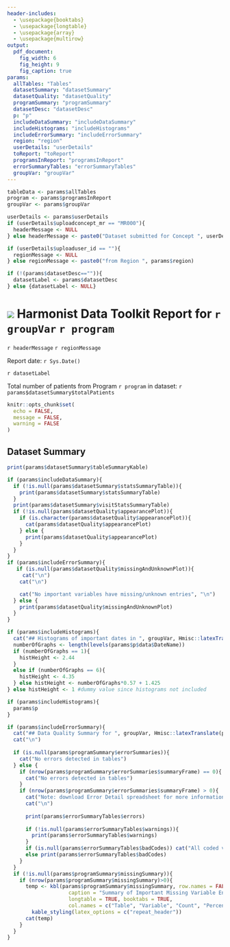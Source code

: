 ```yaml
---
header-includes:
  - \usepackage{booktabs}
  - \usepackage{longtable}
  - \usepackage{array}
  - \usepackage{multirow}
output: 
  pdf_document:
    fig_width: 6
    fig_height: 9
    fig_caption: true
params:
  allTables: "Tables" 
  datasetSummary: "datasetSummary"
  datasetQuality: "datasetQuality"
  programSummary: "programSummary"
  datasetDesc: "datasetDesc"
  p: "p"
  includeDataSummary: "includeDataSummary"
  includeHistograms: "includeHistograms"
  includeErrorSummary: "includeErrorSummary"
  region: "region"
  userDetails: "userDetails"
  toReport: "toReport"
  programsInReport: "programsInReport"
  errorSummaryTables: "errorSummaryTables"
  groupVar: "groupVar"
---
```

  
```r

tableData <- params$allTables
program <- params$programsInReport
groupVar <- params$groupVar

userDetails <- params$userDetails
if (userDetails$uploadconcept_mr == "MR000"){
  headerMessage <- NULL
} else headerMessage <- paste0("Dataset submitted for Concept ", userDetails$uploadconcept_mr)

if (userDetails$uploaduser_id == ""){
  regionMessage <- NULL
} else regionMessage <- paste0("from Region ", params$region)

if (!(params$datasetDesc=="")){
  datasetLabel <- params$datasetDesc
} else {datasetLabel <- NULL}

```
\centering

# ![](iedeaLogoSmall.png) Harmonist Data Toolkit Report for `r groupVar` `r program`

`r headerMessage` `r regionMessage`

Report date: `r Sys.Date()`

`r datasetLabel` 

Total number of patients from Program `r program` in dataset: `r params$datasetSummary$totalPatients`


```r
knitr::opts_chunk$set(
  echo = FALSE,
  message = FALSE,
  warning = FALSE
)
```

## Dataset Summary

```r
print(params$datasetSummary$tableSummaryKable)
```

```r
if (params$includeDataSummary){
  if (!is.null(params$datasetSummary$statsSummaryTable)){
    print(params$datasetSummary$statsSummaryTable)
  }
  print(params$datasetSummary$visitStatsSummaryTable)
  if (!is.null(params$datasetQuality$appearancePlot)){
    if (is.character(params$datasetQuality$appearancePlot)){
      cat(params$datasetQuality$appearancePlot)
    } else {
      print(params$datasetQuality$appearancePlot)
    }
  }
}
if (params$includeErrorSummary){
   if (is.null(params$datasetQuality$missingAndUnknownPlot)){
     cat("\n")
    cat("\n")

    cat("No important variables have missing/unknown entries", "\n")
  } else {
    print(params$datasetQuality$missingAndUnknownPlot)
  }
}
```

```r
if (params$includeHistograms){
  cat("## Histograms of important dates in ", groupVar, Hmisc::latexTranslate(program))
  numberOfGraphs <- length(levels(params$p$data$DateName))
  if (numberOfGraphs == 1){
    histHeight <- 2.44
  }
  else if (numberOfGraphs == 6){
    histHeight <- 4.35
  } else histHeight <- numberOfGraphs*0.57 + 1.425
} else histHeight <- 1 #dummy value since histograms not included

```

```r
if (params$includeHistograms){
  params$p
}

```


```r
if (params$includeErrorSummary){
  cat("## Data Quality Summary for ", groupVar, Hmisc::latexTranslate(program),"  ")
  cat("\n")
  
  if (is.null(params$programSummary$errorSummaries)){
    cat("No errors detected in tables")
  } else {
    if (nrow(params$programSummary$errorSummaries$summaryFrame) == 0){
      cat("No errors detected in tables")
    }
    if (nrow(params$programSummary$errorSummaries$summaryFrame) > 0){
      cat("Note: download Error Detail spreadsheet for more information")
      cat("\n")
      
      print(params$errorSummaryTables$errors)
      
      if (!is.null(params$errorSummaryTables$warnings)){
        print(params$errorSummaryTables$warnings)
      }
      if (is.null(params$errorSummaryTables$badCodes)) cat("All coded variables had valid codes")
      else print(params$errorSummaryTables$badCodes)
    }
  }
  if (!is.null(params$programSummary$missingSummary)){
    if (nrow(params$programSummary$missingSummary)>0){
      temp <- kbl(params$programSummary$missingSummary, row.names = FALSE,
                    caption = "Summary of Important Missing Variable Entries", format = "latex",
                    longtable = TRUE, booktabs = TRUE, 
                    col.names = c("Table", "Variable", "Count", "Percent")) %>%
        kable_styling(latex_options = c("repeat_header"))
      cat(temp)
    }
  }
}

```